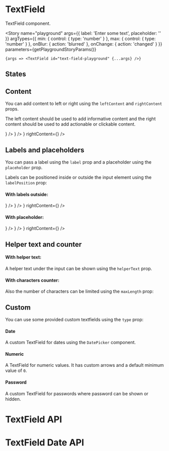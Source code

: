 
<Meta title="Components/TextField" component={TextField} />

# TextField

TextField component.

<Story
	name="playground"
	args={{ label: 'Enter some text', placeholder: '' }}
	argTypes={{
		min: {
			control: {
				type: 'number'
			}
		},
		max: {
			control: {
				type: 'number'
			}
		},
		onBlur: { action: 'blurred' },
		onChange: { action: 'changed' }
	}}
	parameters={getPlaygroundStoryParams()}
>
	{args => <TextField id="text-field-playground" {...args} />}
</Story>

## States

<Canvas>
	<Story name="default" parameters={getFixedStoryParams()}>
		<TextField label="Enter some text" title="default" />
	</Story>
	<Story name="disabled" parameters={getFixedStoryParams()}>
		<TextField isDisabled label="Enter some text" title="disabled" />
	</Story>
	<Story name="error" parameters={getFixedStoryParams()}>
		<TextField isError label="Enter some text" title="error" />
	</Story>
	<Story name="success" parameters={getFixedStoryParams()}>
		<TextField isSuccess label="Enter some text" title="success" />
	</Story>
</Canvas>

## Content

You can add content to left or right using the `leftContent` and `rightContent` props.

The left content should be used to add informative content and the right content should be used to add actionable or clickable content.

<Canvas>
	<Story name="only input" parameters={getFixedStoryParams()}>
		<TextField label="Enter some text" />
	</Story>
	<Story name="with left icon" parameters={getFixedStoryParams()}>
		<TextField label="Enter some text" leftContent={<Icon styling="outlined" icon="help" />} />
	</Story>
	<Story name="with right icon" parameters={getFixedStoryParams()}>
		<TextField label="Enter some text" rightContent={<Icon styling="outlined" icon="cloud-upload" />} />
	</Story>
	<Story name="with both icons" parameters={getFixedStoryParams()}>
		<TextField
			label="Enter some text"
			leftContent={<Icon styling="outlined" icon="help" />}
			rightContent={<Icon styling="outlined" icon="cloud-upload" />}
		/>
	</Story>
</Canvas>

## Labels and placeholders

You can pass a label using the `label` prop and a placeholder using the `placeholder` prop.

Labels can be positioned inside or outside the input element using the `labelPosition` prop:

#### With labels outside:

<Canvas>
	<Story name="only input label outside" parameters={getFixedStoryParams()}>
		<TextField label="Enter some text" labelPosition="outside" />
	</Story>
	<Story name="with left icon label outside" parameters={getFixedStoryParams()}>
		<TextField label="Enter some text" labelPosition="outside" leftContent={<Icon styling="outlined" icon="help" />} />
	</Story>
	<Story name="with right icon label outside" parameters={getFixedStoryParams()}>
		<TextField
			label="Enter some text"
			labelPosition="outside"
			rightContent={<Icon styling="outlined" icon="cloud-upload" />}
		/>
	</Story>
	<Story name="with both icons label outside" parameters={getFixedStoryParams()}>
		<TextField
			label="Enter some text"
			labelPosition="outside"
			leftContent={<Icon styling="outlined" icon="help" />}
			rightContent={<Icon styling="outlined" icon="cloud-upload" />}
		/>
	</Story>
</Canvas>

#### With placeholder:

<Canvas>
	<Story name="only input and placeholder" parameters={getFixedStoryParams()}>
		<TextField label="Enter your email" placeholder="email@gironafc.cat" type="email" />
	</Story>
	<Story name="with left icon and placeholder" parameters={getFixedStoryParams()}>
		<TextField
			label="Enter your email"
			placeholder="email@gironafc.cat"
			type="email"
			leftContent={<Icon styling="outlined" icon="help" />}
		/>
	</Story>
	<Story name="with right icon and placeholder" parameters={getFixedStoryParams()}>
		<TextField
			label="Enter your email"
			placeholder="email@gironafc.cat"
			type="email"
			rightContent={<Icon styling="outlined" icon="cloud-upload" />}
		/>
	</Story>
	<Story name="with both icons and placeholder" parameters={getFixedStoryParams()}>
		<TextField
			label="Enter your email"
			placeholder="email@gironafc.cat"
			type="email"
			leftContent={<Icon styling="outlined" icon="help" />}
			rightContent={<Icon styling="outlined" icon="cloud-upload" />}
		/>
	</Story>
</Canvas>

## Helper text and counter

#### With helper text:

A helper text under the input can be shown using the `helperText` prop.

<Canvas>
	<Story name="with helper text" parameters={getFixedStoryParams()}>
		<TextField helperText="You can type unlimited characters" label="Enter some text" />
	</Story>
</Canvas>

#### With characters counter:

Also the number of characters can be limited using the `maxLength` prop:

<Canvas>
	<Story name="with counter" parameters={getFixedStoryParams()}>
		<TextField helperText="Type up to 10 characters" label="Enter some text" maxLength={10} />
	</Story>
</Canvas>

## Custom

You can use some provided custom textfields using the `type` prop:

#### Date

A custom TextField for dates using the `DatePicker` component.

<Canvas>
	<Story name="date" parameters={getFixedStoryParams()}>
		<TextField type="date" label="Select a day" />
	</Story>
</Canvas>

#### Numeric

A TextField for numeric values. It has custom arrows and a default minimum value of `0`.

<Canvas>
	<Story name="number" parameters={getFixedStoryParams()}>
		<TextField type="number" defaultValue={25} label="Enter your age" />
	</Story>
</Canvas>

#### Password

A custom TextField for passwords where password can be shown or hidden.

<Canvas>
	<Story name="password" parameters={getFixedStoryParams()}>
		<TextField type="password" label="Enter your password" />
	</Story>
</Canvas>

# TextField API

<ArgsTable of={TextField} />

# TextField Date API

<ArgsTable of={TextFieldDate} />
